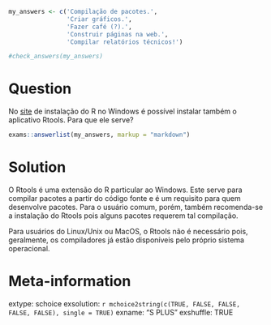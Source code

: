 ```r
my_answers <- c('Compilação de pacotes.', 
                'Criar gráficos.',
                'Fazer café (?).',
                'Construir páginas na web.',
                'Compilar relatórios técnicos!')

#check_answers(my_answers)
```

Question
========

No [site](https://cloud.r-project.org/bin/windows/) de instalação do R no Windows é possível instalar também o aplicativo Rtools. Para que ele serve?


```r
exams::answerlist(my_answers, markup = "markdown")
```

Solution
================

O Rtools é uma extensão do R particular ao Windows. Este serve para compilar pacotes a partir do código fonte e é um requisito para quem desenvolve pacotes. Para o usuário comum, porém, também recomenda-se a instalação do Rtools pois alguns pacotes requerem tal compilação.

Para usuários do Linux/Unix ou MacOS, o Rtools não é necessário pois, geralmente, os compiladores já estão disponíveis pelo próprio sistema operacional.


Meta-information
================
extype: schoice
exsolution: `r mchoice2string(c(TRUE, FALSE, FALSE, FALSE, FALSE), single = TRUE)`
exname: "S PLUS"
exshuffle: TRUE


